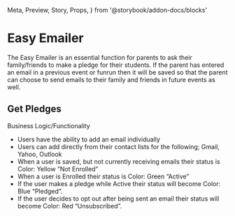   Meta,
  Preview,
  Story,
  Props,
} from '@storybook/addon-docs/blocks'

<Meta 
  title='Views/Easy Emailer'
/>

# Easy Emailer

The Easy Emailer is an essential function for parents to ask their family/friends to make a pledge for their students. If the parent has entered an email in a previous event or funrun then it will be saved so that the parent can choose to send emails to their family and friends in future events as well. 

## Get Pledges

Business Logic/Functionality

- Users have the ability to add an email individually
- Users can add directly from their contact lists for the following; Gmail, Yahoo, Outlook
- When a user is saved, but not currently receiving emails their status is Color: Yellow “Not Enrolled”
- When a user is Enrolled their status is Color: Green “Active”
- If the user makes a pledge while Active their status will become Color: Blue “Pledged”.
- If the user decides to opt out after being sent an email their status will become Color: Red “Unsubscribed”.
